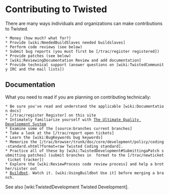 = Contributing to Twisted =

There are many ways individuals and organizations can make contributions to Twisted.
 * Money (how much? what for?)
 * Provide [wiki:NeededBuildSlaves needed buildslaves]
 * Perform code reviews (see below)
 * Submit bug reports (you must first be [/trac/register registered])
 * Provide patches (see below)
 * [wiki:ReviewingDocumentation Review and add documentation]
 * Provide technical support (answer questions on [wiki:TwistedCommunity IRC and the mail lists])

== Documentation ==

What you need to read if you are planning on contributing technically:
 * Be sure you've read and understand the applicable [wiki:Documentation docs] 
 * [/trac/register Register] on this site
 * Intimately familiarize yourself with [http://divmod.org/trac/wiki/UltimateQualityDevelopmentSystem The Ultimate Quality Development System]
 * Examine some of the [source:branches current branches]
 * Take a look at the [/trac/report open tickets]
 * Learn the [wiki:BugKeywords bug keywords]
 * Memorize the [/trac/browser/trunk/doc/core/development/policy/coding-standard.xhtml?format=raw Twisted Coding standard].
 * Practice all of these by [wiki:TwistedDevelopment#SubmittingaPatch submitting patches] (submit branches in {{{diff -u}}} format to the [/trac/newticket ticket tracker])
 * Explore the [wiki:ReviewProcess code review process] and help a brother/sister out
 * [http://buildbot.twistedmatrix.com/ Buildbot]. Watch it. [wiki:UsingBuildbot Use it] before merging a branch.

See also [wiki:TwistedDevelopment Twisted Development].